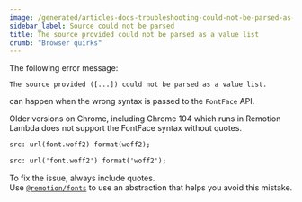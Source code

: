 ```yaml
---
image: /generated/articles-docs-troubleshooting-could-not-be-parsed-as-a-value-list.png
sidebar_label: Source could not be parsed
title: The source provided could not be parsed as a value list
crumb: "Browser quirks"
---
```


The following error message:

```
The source provided ([...]) could not be parsed as a value list.
```

can happen when the wrong syntax is passed to the `FontFace` API.

Older versions on Chrome, including Chrome 104 which runs in Remotion Lambda does not support the FontFace syntax without quotes.

```txt title="❌ Without quotes"
src: url(font.woff2) format(woff2);
```

```txt title="✅ With quotes"
src: url('font.woff2') format('woff2');
```

To fix the issue, always include quotes.  
Use [`@remotion/fonts`](docs/fonts-api) to use an abstraction that helps you avoid this mistake.
